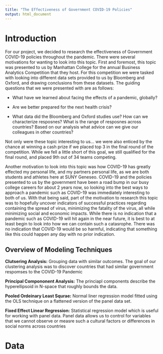 ```yaml
---
title: "The Effectiveness of Government COVID-19 Policies"
output: html_document
---
```


# Introduction

For our project, we decided to research the effectiveness of Government COVID-19 policies throughout the pandemic. There were several motivations for wanting to look into this topic. First and foremost, this topic was presented to us by Manhattan College for the annual Business Analytics Competition that they host. For this competition we were tasked with looking into different data sets provided to us by Bloomberg and Oxford, and drawing conclusions from these datasets. The guiding questions that we were presented with are as follows:

- What have we learned about facing the effects of a pandemic, globally?

- Are we better prepared for the next health crisis?

- What data did the Bloomberg and Oxford studies use? How can we characterize resposnes? What is the range of resposnes across countries? Based on our analysis what advice can we give our colleagues in other countries?

Not only were these topic interesting to us... we were also enticed by the chance at winning a cash prize if we placed top 3 in the final round of the competition. While we fell a little short of this goal, we still qualified for the final round, and placed 9th out of 34 teams competing.

Another motivation to look into this topic was how COVID-19 has greatly effected my personal life, and my partners personal life, as we are both students and athletes here at SUNY Geneseo. COVID-19 and the policies presented to us by the government have been a road bump in our busy college careers for about 2 years now, so looking into the best ways to approach a pandemic such as COVID-19 was immediately interesting to both of us. With that being said, part of the motivation to research this topic was to hopefully uncover indicators of successful practices regarding containing the spread of virus, minimizing the fatality of the virus, all while minimizing social and economic impacts. While there is no indication that a pandemic such as COVID-19 will hit again in the near future, it is best to at least begin to look into how we can contain such a catasrophe. There was no indication that COVID-19 would be so harmful, indicating that something like this could happen any day with no prior indication.

## Overview of Modeling Techniques
**Clutsering Analysis:** Grouping data with similar outcomes. The goal of our clustering analysis was to discover countries that had similar government respomses to the COVID-19 Pandemic

**Principal Compononent Analysis:** The princiapl components describe the hyperellipsoid in N-space that roughly bounds the data.

**Pooled Ordeinary Least Squrae:** Normal liner regression model fitted using the OLS technique on a flattened version of the panel data set.

**Fixed Effect Linear Regression:** Statistical regression model which is useful for working with panel data. Panel data allows us to control for variables that we cannot observe or measre such a cultural factors or differences in social norms across countries 


# Data



